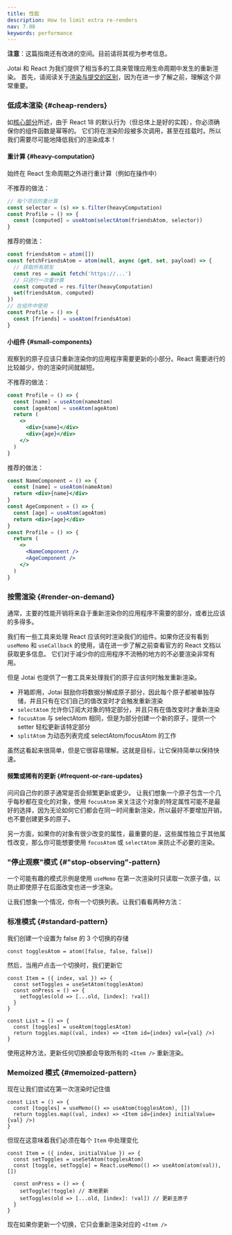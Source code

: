 ```yaml
---
title: 性能
description: How to limit extra re-renders
nav: 7.08
keywords: performance
---
```


**注意**：这篇指南还有改进的空间。目前请将其视为参考信息。

Jotai 和 React 为我们提供了相当多的工具来管理应用生命周期中发生的重新渲染。
首先，请阅读关于[渲染与提交的区别](https://legacy.reactjs.org/blog/2018/09/10/introducing-the-react-profiler.html#browsing-commits)，因为在进一步了解之前，理解这个非常重要。

### 低成本渲染 {#cheap-renders}

如[核心部分](../core/atom.mdx)所述，由于 React 18 的默认行为（但总体上是好的实践），你必须确保你的组件函数是幂等的。
它们将在渲染阶段被多次调用，甚至在挂载时。所以我们需要尽可能地降低我们的渲染成本！

#### 重计算 {#heavy-computation}

始终在 React 生命周期之外进行重计算（例如在操作中）

不推荐的做法：

```js
// 每个项目的重计算
const selector = (s) => s.filter(heavyComputation)
const Profile = () => {
  const [computed] = useAtom(selectAtom(friendsAtom, selector))
}
```

推荐的做法：

```js
const friendsAtom = atom([])
const fetchFriendsAtom = atom(null, async (get, set, payload) => {
  // 获取所有朋友
  const res = await fetch('https://...')
  // 只进行一次重计算
  const computed = res.filter(heavyComputation)
  set(friendsAtom, computed)
})
// 在组件中使用
const Profile = () => {
  const [friends] = useAtom(friendsAtom)
}
```

#### 小组件 {#small-components}

观察到的原子应该只重新渲染你的应用程序需要更新的小部分。React 需要进行的比较越少，你的渲染时间就越短。

不推荐的做法：

```jsx
const Profile = () => {
  const [name] = useAtom(nameAtom)
  const [ageAtom] = useAtom(ageAtom)
  return (
    <>
      <div>{name}</div>
      <div>{age}</div>
    </>
  )
}
```

推荐的做法：

```jsx
const NameComponent = () => {
  const [name] = useAtom(nameAtom)
  return <div>{name}</div>
}
const AgeComponent = () => {
  const [age] = useAtom(ageAtom)
  return <div>{age}</div>
}
const Profile = () => {
  return (
    <>
      <NameComponent />
      <AgeComponent />
    </>
  )
}
```

### 按需渲染 {#render-on-demand}

通常，主要的性能开销将来自于重新渲染你的应用程序不需要的部分，或者比应该的多得多。

我们有一些工具来处理 React 应该何时渲染我们的组件。如果你还没有看到 `useMemo` 和 `useCallback` 的使用，请在进一步了解之前查看官方的 React 文档以获取更多信息。
它们对于减少你的应用程序不流畅的地方的不必要渲染非常有用。

但是 Jotai 也提供了一套工具来处理我们的原子应该何时触发重新渲染。

- 开箱即用，Jotai 鼓励你将数据分解成原子部分，因此每个原子都被单独存储，并且只有在它们自己的值改变时才会触发重新渲染
- `selectAtom` 允许你订阅大对象的特定部分，并且只有在值改变时才重新渲染
- `focusAtom` 与 selectAtom 相同，但是为部分创建一个新的原子，提供一个 setter 轻松更新该特定部分
- `splitAtom` 为动态列表完成 selectAtom/focusAtom 的工作

虽然这看起来很简单，但是它很容易理解。这就是目标，让它保持简单以保持快速。

#### 频繁或稀有的更新 {#frequent-or-rare-updates}

问问自己你的原子通常是否会频繁更新或更少。
让我们想象一个原子包含一个几乎每秒都在变化的对象，使用 `focusAtom` 来关注这个对象的特定属性可能不是最好的选择，因为无论如何它们都会在同一时间重新渲染，所以最好不要增加开销，也不要创建更多的原子。

另一方面，如果你的对象有很少改变的属性，最重要的是，这些属性独立于其他属性改变，那么你可能想要使用 `focusAtom` 或 `selectAtom` 来防止不必要的渲染。

### "停止观察"模式 {#"stop-observing"-pattern}

一个可能有趣的模式示例是使用 `useMemo` 在第一次渲染时只读取一次原子值，以防止即使原子在后面改变也进一步渲染。

让我们想象一个情况，你有一个切换列表。让我们看看两种方法：

### 标准模式 {#standard-pattern}

我们创建一个设置为 false 的 3 个切换的存储

```tsx
const togglesAtom = atom([false, false, false])
```

然后，当用户点击一个切换时，我们更新它

```tsx
const Item = ({ index, val }) => {
  const setToggles = useSetAtom(togglesAtom)
  const onPress = () => {
    setToggles(old => [...old, [index]: !val])
  }
}

const List = () => {
  const [toggles] = useAtom(togglesAtom)
  return toggles.map((val, index) => <Item id={index} val={val} />)
}
```

使用这种方法，更新任何切换都会导致所有的 `<Item />` 重新渲染。

### Memoized 模式 {#memoized-pattern}

现在让我们尝试在第一次渲染时记住值

```tsx
const List = () => {
  const [toggles] = useMemo(() => useAtom(togglesAtom), [])
  return toggles.map((val, index) => <Item id={index} initialValue={val} />)
}
```

但现在这意味着我们必须在每个 `Item` 中处理变化

```tsx
const Item = ({ index, initialValue }) => {
  const setToggles = useSetAtom(togglesAtom)
  const [toggle, setToggle] = React.useMemo(() => useAtom(atom(val)), [])

  const onPress = () => {
    setToggle(!toggle) // 本地更新
    setToggles(old => [...old, [index]: !val]) // 更新主原子
  }
}
```

现在如果你更新一个切换，它只会重新渲染对应的 `<Item />`
